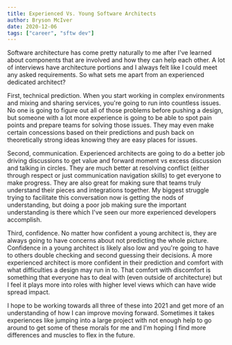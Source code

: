 ```yaml
---
title: Experienced Vs. Young Software Architects
author: Bryson McIver
date: 2020-12-06
tags: ["career", "sftw dev"]
---
```


Software architecture has come pretty naturally to me after I've learned about components that are involved and how they can help each other. A lot of interviews have architecture portions and I always felt like I could meet any asked requirements. So what sets me apart from an experienced dedicated architect?

First, technical prediction. When you start working in complex environments and mixing and sharing services, you're going to run into countless issues. No one is going to figure out all of those problems before pushing a design, but someone with a lot more experience is going to be able to spot pain points and prepare teams for solving those issues. They may even make certain concessions based on their predictions and push back on theoretically strong ideas knowing they are easy places for issues.

Second, communication. Experienced architects are going to do a better job driving discussions to get value and forward moment vs excess discussion and talking in circles. They are much better at resolving conflict (either through respect or just communication navigation skills) to get everyone to make progress. They are also great for making sure that teams truly understand their pieces and integrations together. My biggest struggle trying to facilitate this conversation now is getting the nods of understanding, but doing a poor job making sure the important understanding is there which I've seen our more experienced developers accomplish.

Third, confidence. No matter how confident a young architect is, they are always going to have concerns about not predicting the whole picture. Confidence in a young architect is likely also low and you're going to have to others double checking and second guessing their decisions. A more experienced architect is more confident in their prediction and comfort with what difficulties a design may run in to. That comfort with discomfort is something that everyone has to deal with (even outside of architecture) but I feel it plays more into roles with higher level views which can have wide spread impact.

I hope to be working towards all three of these into 2021 and get more of an understanding of how I can improve moving forward. Sometimes it takes experiences like jumping into a large project with not enough help to go around to get some of these morals for me and I'm hoping I find more differences and muscles to flex in the future.
